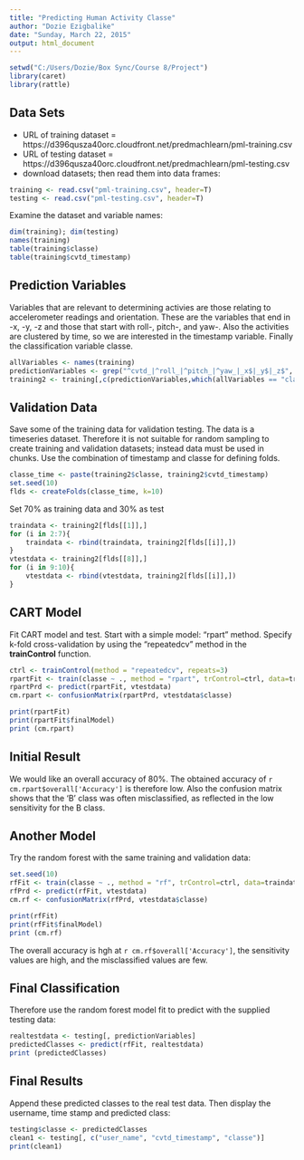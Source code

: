 ```yaml
---
title: "Predicting Human Activity Classe"
author: "Dozie Ezigbalike"
date: "Sunday, March 22, 2015"
output: html_document
---
```

```r
setwd("C:/Users/Dozie/Box Sync/Course 8/Project")
library(caret)
library(rattle)
```


## Data Sets
* URL of training dataset = https://d396qusza40orc.cloudfront.net/predmachlearn/pml-training.csv
* URL of testing dataset = https://d396qusza40orc.cloudfront.net/predmachlearn/pml-testing.csv
* download datasets; then read them into data frames:

```r
training <- read.csv("pml-training.csv", header=T)
testing <- read.csv("pml-testing.csv", header=T)
```

Examine the dataset and variable names:
```r
dim(training); dim(testing)
names(training)
table(training$classe)
table(training$cvtd_timestamp)
```

## Prediction Variables

Variables that are relevant to determining activies are those relating to accelerometer readings and orientation. These are the variables that end in -x, -y, -z and those that start with roll-, pitch-, and yaw-. Also the activities are clustered by time, so we are interested in the timestamp variable. Finally the classification variable classe.

```r
allVariables <- names(training)
predictionVariables <- grep("^cvtd_|^roll_|^pitch_|^yaw_|_x$|_y$|_z$", allVariables)
training2 <- training[,c(predictionVariables,which(allVariables == "classe"))]
```

## Validation Data

Save some of the training data for validation testing. The data is a timeseries dataset. Therefore it is not suitable for random sampling to create training and validation datasets; instead data must be used in chunks. Use the combination of timestamp and classe for defining folds.
```r
classe_time <- paste(training2$classe, training2$cvtd_timestamp)
set.seed(10)
flds <- createFolds(classe_time, k=10)
```

Set 70% as training data and 30% as test

```r
traindata <- training2[flds[[1]],]
for (i in 2:7){
    traindata <- rbind(traindata, training2[flds[[i]],])
}
vtestdata <- training2[flds[[8]],]
for (i in 9:10){
    vtestdata <- rbind(vtestdata, training2[flds[[i]],])
}
```

## CART Model

Fit CART model and test. Start with a  simple model: "rpart" method. Specify k-fold cross-validation by using the "repeatedcv" method in the **trainControl** function. 

```r
ctrl <- trainControl(method = "repeatedcv", repeats=3)
rpartFit <- train(classe ~ ., method = "rpart", trControl=ctrl, data=traindata)
rpartPrd <- predict(rpartFit, vtestdata)
cm.rpart <- confusionMatrix(rpartPrd, vtestdata$classe)

print(rpartFit)
print(rpartFit$finalModel)
print (cm.rpart)
```

## Initial Result

We would like an overall accuracy of 80%. The obtained accuracy of `r cm.rpart$overall['Accuracy']` is therefore low. Also the confusion matrix shows that the 'B' class was often misclassified, as reflected in the low sensitivity for the B class.

## Another Model

Try the random forest with the same training and validation data:

```r
set.seed(10)
rfFit <- train(classe ~ ., method = "rf", trControl=ctrl, data=traindata)
rfPrd <- predict(rfFit, vtestdata)
cm.rf <- confusionMatrix(rfPrd, vtestdata$classe)

print(rfFit)
print(rfFit$finalModel)
print (cm.rf)
```

The overall accuracy is hgh at `r cm.rf$overall['Accuracy']`, the sensitivity values are high, and the misclassified values are few.

## Final Classification

Therefore use the random forest model fit to predict with the supplied testing data:

```r
realtestdata <- testing[, predictionVariables]
predictedClasses <- predict(rfFit, realtestdata)
print (predictedClasses)
```

## Final Results

Append these predicted classes to the real test data. Then display the username, time stamp and predicted class:
```r
testing$classe <- predictedClasses
clean1 <- testing[, c("user_name", "cvtd_timestamp", "classe")]
print(clean1)
```


